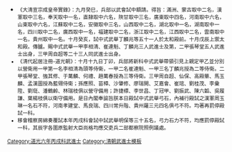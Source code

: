 {{Navbox
|name = 道光六年丙戌科武殿試金榜
|title = 道光六年（[[1826年]]）丙戌科武殿試金榜
|titlestyle = background-color:#FFD700;
|image =
|style = width:100%;text-align:center; 
|groupstyle = text-align:center; background-color:#FFD700;
|liststyle = text-align:center;
|state = {{{state<includeonly>|collapsed</includeonly>}}}
|group1 = 第一甲<br>賜武進士及第<br>共3名
|list1 = '''[[李相清]]''' - '''[[崔連魁]]''' - '''[[丁麟兆]]'''

|group2 = 第二甲<br>賜武進士出身<br>共5名
|list2 = [[張琴堂]] - [[強其修]] - [[于萬麟|-{于}-萬麟]] - [[何禮|何　禮]] - [[趙萬春]]

|group3 = 第三甲<br>賜同武進士出身<br>共23名
|list3 = [[周自超 (道光武進士)|周自超]] - [[仙保|仙　保]] - [[高殿華]] - [[馬玉麟]] - [[孟漢圖]] - [[孫應照]] - [[苗樟|苗　樟]] - [[沙肇修]] - [[廖瑞開]] - [[艾嘉會]]<br>[[崔琯|崔　琯]] - [[劉桂茂]] - [[李彙陞]] - [[劉珽|劉　珽]] - [[潘鶴齡]] - [[林瑞枝]] - [[許捷標]] - [[李世昌 (道光武進士)|李世昌]] - [[丁冠甲]] - [[劉振武]]<br>[[陳六韜]] - [[吳履謙]] - [[葉楊枝]]<span style="color: #FFFFFF;"> - －－－ - －－－ - －－－ - －－－ - －－－ - －－－ - －－－</span>

|belowstyle = text-align: center; background-color:#FFD700;
|below='''前一科：[[Template:道光三年癸未科武殿試金榜|道光三年癸未科]]　'''·'''　後一科：[[Template:道光九年己丑科武殿試金榜|道光九年己丑科]]'''<br>'''同年進士：[[Template:道光六年丙戌科殿試金榜|道光六年丙戌文科]]、[[Template:道光六年丙戌科繙譯進士金榜|道光六年丙戌繙譯科]]'''
}}
[[Category:道光六年丙戌科武進士]]
<noinclude>[[Category:道光六年丙戌科武進士| ]]
[[Category:清朝武進士模板]]
*<small>《大清宣宗成皇帝實錄》：九月癸巳，兵部以武會試中額請。得旨：滿洲、蒙古取中二名，漢軍取中三名，奉天取中一名，直隸取中六名，陝甘取中三名，廣東取中四名，河南取中六名，山東取中六名，江蘇取中二名，安徽取中三名，山西取中二名，湖北取中一名，湖南取中一名，四川取中二名，廣西取中一名，福建取中二名，浙江取中二名，江西取中二名，雲南取中一名，貴州取中一名。十月癸亥，試中式武舉丁麟兆等五十一人於太和殿前。十月戊辰上禦太和殿。傳臚。賜中式武舉一甲李相清、崔連魁、丁麟兆三人武進士及第，二甲張琴堂五人武進士出身，三甲周自超等二十三人同武進士出身。
*《清代起居注冊-道光朝》：十月十九日丁卯，兵部將新科中式武舉帶領引見上親定甲乙並分別以營衛用一甲第一名李相清為頭等侍衛，一甲二名崔連魁、一甲三名丁麟兆授為二等侍衛。二甲張琴堂、強其修、于萬麟、何禮、趙萬春授為三等侍衛。三甲周自超、仙保、高殿華、馬玉麟、孟漢圖授為藍翎侍衛；孫應照、苗樟、沙肇修、廖瑞開、艾嘉會、崔琯、劉桂茂、李彙陞、劉珽、潘鶴齡、林瑞枝俱以營守備用；許捷標、李世昌、丁冠甲、劉振武、陳六韜、吳履謙、葉楊枝俱以衛守備用。是日內閣奉諭旨朕本日殿試中式武舉弓石，內補行殿試之漢軍周玉琳一名石不符，河南孝建堂、馬良瑞、四川常升階、貴州羅三元四名俱弓不符。均著再罰停殿試一科。
*移會稽察房綿奏覆試本年丙戌科會試中試武舉明保等三十五名，弓力石力不符，均應罰停殿試一科，其辰字各圍原監射大臣尚格均應交吏兵二部都察院照例議處。
</noinclude>